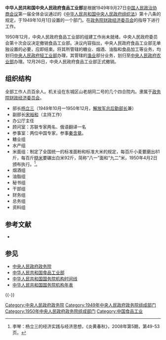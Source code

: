 {{Infobox PRCG
|机构名称=中央人民政府食品工业部
|标志1=National Emblem of the People's Republic of China.svg
|职位1=部长
|人员1=[[杨立三|杨立三]]
|上级机构=[[中央人民政府政务院|中央人民政府政务院]]
|行政级别=正部级
|成立时间=1949年10月1日
|撤销时间=1950年12月26日
|接替者=[[中华人民共和国食品工业部|中华人民共和国食品工业部]]
}}

'''中华人民共和国中央人民政府食品工业部'''是根据1949年9月27日[[中国人民政治协商会议|中国人民政治协商会议]]第一届全体会议通过的《[[中华人民共和国中央人民政府组织法|中华人民共和国中央人民政府组织法]]》第十八条的规定，于1949年10月1日设置的一个部门。在[[政务院财政经济委员会|政务院财政经济委员会]]的指导下进行工作。

1950年12月，中央人民政府食品工业部的组建工作尚未就绪，中央人民政府委员会第十次会议决定撤销食品工业部。决议内容指出，中央人民政府食品工业部无单独设置的必要，应即结束。将其所管辖的糖业、烟酒、油脂和食品加工等业务，均划归[[中央人民政府轻工业部|中央人民政府轻工业部]]办理，其管辖的[[渔业|渔业]]部分业务，划归至[[中央人民政府农业部|中央人民政府农业部]]办理。12月26日，中央人民政府食品工业部正式撤销。

==组织结构==
全部工作人员百余人。机关设在东城区山老胡同二号的几个四合院内。隶属于[[政务院财政经济委员会|政务院财政经济委员会]]。
*部长[[杨立三|杨立三]]（1949年10月—1950年12月，[[中国人民解放军总后勤部长|解放军总后勤部长]]兼）
*副部长[[宋裕和|宋裕和]]（主持工作）
*办公厅主任
*顾问室：苏联专家两名、俄语翻译一名
*参事室：两位中国专家，参事[[秦含章|秦含章]]。
*糖业组
*水产组
*米面组：制定了全国统一的标准面粉和标准大米的规定，每百斤小麦要磨出81斤，每百斤[[糙米|糙米]]要碾出白米92斤，简称“八一”面和“九二”米，1950年4月2日颁布执行。<ref>李琴：杨立三的经济实践与经济思想，《炎黄春秋》，2008年第5期，第49-53页。</ref>。
*烟酒组
*油脂组
*秘书组
*干部组
*财务组
*总务组
*资料组
==参考文献==
*{{cite book|author=苏尚尧主编|title=《中华人民共和国中央政府机构（1949-1990年）》|location=北京|publisher=经济科学出版社|year=1993|isbn=7505805045|quote=D·54}}
<references/>

== 参见 ==
* [[中央人民政府政务院|中央人民政府政务院]]
* [[中华人民共和国食品工业部|中华人民共和国食品工业部]]
* [[中华人民共和国国务院机构时间线|中华人民共和国国务院机构时间线]]
* [[中华人民共和国国务院机构年表|中华人民共和国国务院机构年表]]

{{-}}
{{Template group
|list =
{{中央人民政府政务院}}
{{1949年中央人民政府政务院}}
{{1950年中央人民政府政务院}}
}}

[[Category:中央人民政府政务院|Category:中央人民政府政务院]]
[[Category:1949年中央人民政府政务院组成部门|Category:1949年中央人民政府政务院组成部门]]
[[Category:1950年中央人民政府政务院组成部门|Category:1950年中央人民政府政务院组成部门]]
[[Category:中国食品工业|Category:中国食品工业]]

{{gov-stub}}